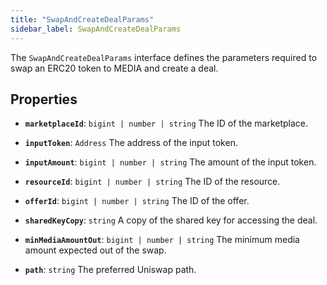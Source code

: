 ```yaml
---
title: "SwapAndCreateDealParams"
sidebar_label: SwapAndCreateDealParams
---
```


The `SwapAndCreateDealParams` interface defines the parameters required to swap an ERC20 token to MEDIA and create a deal.

## Properties

- **`marketplaceId`**: `bigint | number | string`
The ID of the marketplace.

- **`inputToken`**: `Address`
The address of the input token.

- **`inputAmount`**: `bigint | number | string`
The amount of the input token.

- **`resourceId`**: `bigint | number | string`
The ID of the resource.

- **`offerId`**: `bigint | number | string`
The ID of the offer.

- **`sharedKeyCopy`**: `string`
A copy of the shared key for accessing the deal.

- **`minMediaAmountOut`**: `bigint | number | string`
The minimum media amount expected out of the swap.

- **`path`**: `string`
The preferred Uniswap path.